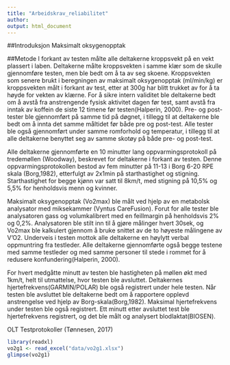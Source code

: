 ```yaml
---
title: "Arbeidskrav_reliabilitet"
author: 
output: html_document
---
```


##Introduksjon
Maksimalt oksygenopptak 

##Metode
I forkant av testen målte alle deltakerne kroppsvekt på en vekt plassert
i laben. Deltakerne målte kroppsvekten i samme klær som de skulle
gjennomføre testen, men ble bedt om å ta av seg skoene. Kroppsvekten som
senere brukt i beregningen av maksimalt oksygenopptak (ml/min/kg) er
kroppsvekten målt i forkant av test, etter at 300g har blitt trukket av
for å ta høyde for vekten av klærne. For å sikre intern validitet ble
deltakerne bedt om å avstå fra anstrengende fysisk aktivitet dagen før
test, samt avstå fra inntak av koffein de siste 12 timene før
testen(Halperin, 2000). Pre- og post-tester ble gjennomført på samme tid
på døgnet, i tillegg til at deltakerne ble bedt om å innta det samme
måltidet før både pre og post-test. Alle tester ble også gjennomført
under samme romforhold og temperatur, i tillegg til at alle deltakerne
benyttet seg av samme skotøy på både pre- og post-test. 

Alle deltakerne gjennomførte en 10 minutter lang oppvarmingsprotokoll på
tredemøllen (Woodway), beskrevet for deltakerne i forkant av testen.
Denne oppvarmingsprotokollen bestod av fem minutter på 11-13 i Borg 6-20
RPE skala (Borg,1982), etterfulgt av 2x1min på starthastighet og
stigning. Starthastighet for begge kjønn var satt til 8km/t, med stigning
på 10,5% og 5,5% for henholdsvis menn og kvinner. 

Maksimalt oksygenopptak (Vo2max) ble målt ved hjelp av en metabolsk
analysator med miksekammer (Vyntus CareFusion). Forut for alle tester ble
analysatoren gass og volumkalibrert med en feillmargin på henholdsvis 2%
og 0,2%. Analysatoren ble stilt inn til å gjøre målinger hvert 30sek, og
Vo2max ble kalkulert gjennom å bruke snittet av de to høyeste målingene
av V’O2. Underveis i testen mottok alle deltakerne en høylytt verbal
oppmuntring fra testleder. Alle deltakerne gjennomførte også begge
testene med samme testleder og med samme personer til stede i rommet for
å redusere konfundering(Halperin, 2000). 

For hvert medgåtte minutt av testen ble hastigheten på møllen økt med
1km/t, helt til utmattelse, hvor testen ble avsluttet. Deltakernes
hjertefrekvens(GARMIN/POLAR) ble også registrert under hele testen. Når
testen ble avsluttet ble deltakerne bedt om å rapportere opplevd
anstrengelse ved hjelp av Borg-skala(Borg,1982). Maksimal hjertefrekvens
under testen ble også registrert. Ett minutt etter avsluttet test ble
hjertefrekvens registrert, og det ble målt og analysert
blodlaktat(BIOSEN). 

OLT Testprotokoller (Tønnesen, 2017)

```r

library(readxl)
vo2g1 <- read_excel("data/vo2g1.xlsx")
glimpse(vo2g1)

```

